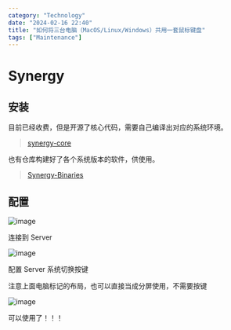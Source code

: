 ```yaml
---
category: "Technology"
date: "2024-02-16 22:40"
title: "如何将三台电脑（MacOS/Linux/Windows）共用一套鼠标键盘"
tags: ["Maintenance"]
---
```


# Synergy

## 安装

目前已经收费，但是开源了核心代码，需要自己编译出对应的系统环境。

> [synergy-core](https://github.com/symless/synergy-core)

也有仓库构建好了各个系统版本的软件，供使用。

> [Synergy-Binaries](https://github.com/DEAKSoftware/Synergy-Binaries)

## 配置

![image](https://cdn.jsdelivr.net/gh/XmchxUp/picx-images-hosting@master/20240228/image.syonb7pe6.webp)

连接到 Server

![image](https://cdn.jsdelivr.net/gh/XmchxUp/picx-images-hosting@master/20240228/image.ibuu606p0.webp)

配置 Server 系统切换按键

注意上面电脑标记的布局，也可以直接当成分屏使用，不需要按键

![image](https://cdn.jsdelivr.net/gh/XmchxUp/picx-images-hosting@master/20240228/image.7ljq9s102g.webp)

可以使用了！！！
